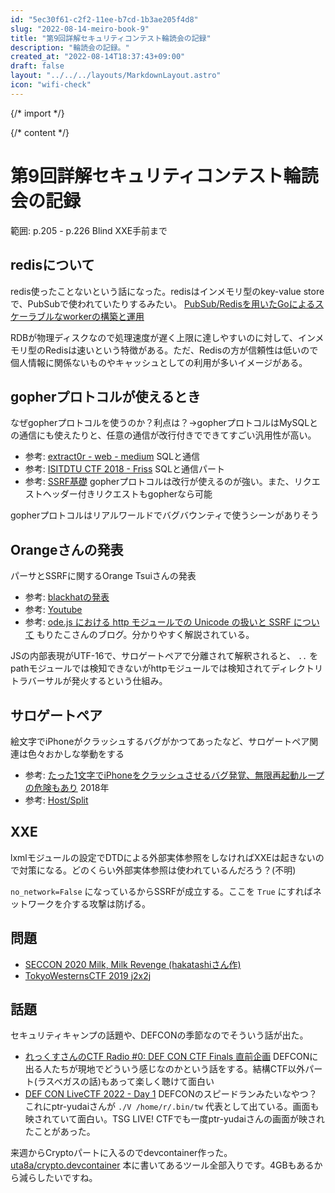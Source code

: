 ```yaml
---
id: "5ec30f61-c2f2-11ee-b7cd-1b3ae205f4d8"
slug: "2022-08-14-meiro-book-9"
title: "第9回詳解セキュリティコンテスト輪読会の記録"
description: "輪読会の記録。"
created_at: "2022-08-14T18:37:43+09:00"
draft: false
layout: "../../../layouts/MarkdownLayout.astro"
icon: "wifi-check"
---
```


{/* import */}


{/* content */}

# 第9回詳解セキュリティコンテスト輪読会の記録

範囲: p.205 - p.226 Blind XXE手前まで

## redisについて

redis使ったことないという話になった。redisはインメモリ型のkey-value storeで、PubSubで使われていたりするみたい。 [PubSub/Redisを用いたGoによるスケーラブルなworkerの構築と運用](https://engineering.mercari.com/blog/entry/20211216-09550a386d/)

RDBが物理ディスクなので処理速度が遅く上限に達しやすいのに対して、インメモリ型のRedisは速いという特徴がある。ただ、Redisの方が信頼性は低いので個人情報に関係ないものやキャッシュとしての利用が多いイメージがある。

## gopherプロトコルが使えるとき

なぜgopherプロトコルを使うのか？利点は？→gopherプロトコルはMySQLとの通信にも使えたりと、任意の通信が改行付きでできてすごい汎用性が高い。

- 参考: [extract0r - web - medium](https://ctftime.org/writeup/8525) SQLと通信
- 参考: [ISITDTU CTF 2018 - Friss](https://graneed.hatenablog.com/entry/2018/07/29/043001) SQLと通信パート
- 参考: [SSRF基礎](https://speakerdeck.com/hasegawayosuke/ssrfji-chu?slide=16) gopherプロトコルは改行が使えるのが強い。また、リクエストヘッダー付きリクエストもgopherなら可能

gopherプロトコルはリアルワールドでバグバウンティで使うシーンがありそう

## Orangeさんの発表

パーサとSSRFに関するOrange Tsuiさんの発表

- 参考: [blackhatの発表](https://www.blackhat.com/docs/us-17/thursday/us-17-Tsai-A-New-Era-Of-SSRF-Exploiting-URL-Parser-In-Trending-Programming-Languages.pdf)
- 参考: [Youtube](https://www.youtube.com/watch?v=R9pJ2YCXoJQ)
- 参考: [ode.js における http モジュールでの Unicode の扱いと SSRF について](https://blog.ssrf.in/post/nodejs-unicode-encoding-and-ssrf/) もりたこさんのブログ。分かりやすく解説されている。

JSの内部表現がUTF-16で、サロゲートペアで分離されて解釈されると、 `..` をpathモジュールでは検知できないがhttpモジュールでは検知されてディレクトリトラバーサルが発火するという仕組み。

## サロゲートペア

絵文字でiPhoneがクラッシュするバグがかつてあったなど、サロゲートペア関連は色々おかしな挙動をする

- 参考: [たった1文字でiPhoneをクラッシュさせるバグ発覚、無限再起動ループの危険もあり](https://gigazine.net/news/20180216-iphone-crush-letter/) 2018年
- 参考: [Host/Split](https://i.blackhat.com/USA-19/Thursday/us-19-Birch-HostSplit-Exploitable-Antipatterns-In-Unicode-Normalization-wp.pdf)

## XXE

lxmlモジュールの設定でDTDによる外部実体参照をしなければXXEは起きないので対策になる。どのくらい外部実体参照は使われているんだろう？(不明)

`no_network=False` になっているからSSRFが成立する。ここを `True` にすればネットワークを介する攻撃は防げる。

## 問題

- [SECCON 2020 Milk, Milk Revenge (hakatashiさん作)](https://tech.kusuwada.com/entry/2020/11/02/061455#section3)
- [TokyoWesternsCTF 2019 j2x2j](https://st98.github.io/diary/posts/2019-09-14-tokyowesterns-ctf-5th-2019.html#j2x2j-web-59)

## 話題

セキュリティキャンプの話題や、DEFCONの季節なのでそういう話が出た。

- [れっくすさんのCTF Radio #0: DEF CON CTF Finals 直前企画](https://youtu.be/GM5-xJnB5iw) DEFCONに出る人たちが現地でどういう感じなのかという話をする。結構CTF以外パート(ラスベガスの話)もあって楽しく聴けて面白い
- [DEF CON LiveCTF 2022 - Day 1](https://www.youtube.com/watch?v=DCFlJWVBfkk&t=6047s) DEFCONのスピードランみたいなやつ？これにptr-yudaiさんが `./V /home/r/.bin/tw` 代表として出ている。画面も映されていて面白い。TSG LIVE! CTFでも一度ptr-yudaiさんの画面が映されたことがあった。

来週からCryptoパートに入るのでdevcontainer作った。 [uta8a/crypto.devcontainer](https://github.com/uta8a/crypto.devcontainer) 本に書いてあるツール全部入りです。4GBもあるから減らしたいですね。

